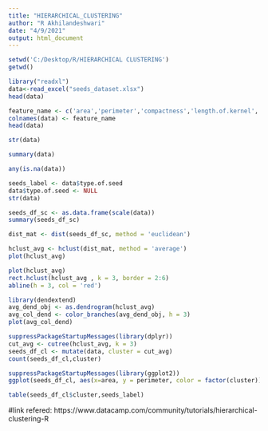 ---
title: "HIERARCHICAL_CLUSTERING"
author: "R Akhilandeshwari"
date: "4/9/2021"
output: html_document
---

```{r}
setwd('C:/Desktop/R/HIERARCHICAL CLUSTERING')
getwd()
```

```{r}
library("readxl")
data<-read_excel("seeds_dataset.xlsx")
head(data)
```

```{r}
feature_name <- c('area','perimeter','compactness','length.of.kernel','width.of.kernal','asymmetry.coefficient','length.of.kernel.groove','type.of.seed')
colnames(data) <- feature_name
head(data)
```

```{r}
str(data)
```

```{r}
summary(data)
```

```{r}
any(is.na(data))
```

```{r}
seeds_label <- data$type.of.seed
data$type.of.seed <- NULL
str(data)
```

```{r}
seeds_df_sc <- as.data.frame(scale(data))
summary(seeds_df_sc)
```

```{r}
dist_mat <- dist(seeds_df_sc, method = 'euclidean')
```

```{r}
hclust_avg <- hclust(dist_mat, method = 'average')
plot(hclust_avg)
```

```{r}
plot(hclust_avg)
rect.hclust(hclust_avg , k = 3, border = 2:6)
abline(h = 3, col = 'red')
```

```{r}
library(dendextend)
avg_dend_obj <- as.dendrogram(hclust_avg)
avg_col_dend <- color_branches(avg_dend_obj, h = 3)
plot(avg_col_dend)
```

```{r}
suppressPackageStartupMessages(library(dplyr))
cut_avg <- cutree(hclust_avg, k = 3)
seeds_df_cl <- mutate(data, cluster = cut_avg)
count(seeds_df_cl,cluster)
```

```{r}
suppressPackageStartupMessages(library(ggplot2))
ggplot(seeds_df_cl, aes(x=area, y = perimeter, color = factor(cluster))) + geom_point()
```

```{r}
table(seeds_df_cl$cluster,seeds_label)
```
#link refered: https://www.datacamp.com/community/tutorials/hierarchical-clustering-R


